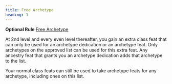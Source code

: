 ```yaml
---
title: Free Archetype
heading: 1
---
```


**Optional Rule** [Free Archetype](https://2e.aonprd.com/Rules.aspx?ID=1333) 

At 2nd level and every even level thereafter, you gain an extra class feat that can only be used for an archetype dedication or an archetype feat. Only archetypes on the approved list can be used for this extra feat. Any ancestry feat that grants you an archetype dedication adds that archetype to the list.

Your normal class feats can still be used to take archetype feats for any archetype, including ones on this list.